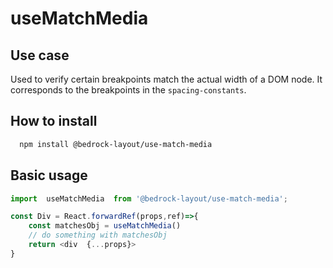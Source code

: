 
<Meta title="Hooks/useMatchMedia" />

# useMatchMedia

## Use case

Used to verify certain breakpoints match the actual width of a DOM node. It corresponds to the breakpoints in the `spacing-constants`.

## How to install

```bash
  npm install @bedrock-layout/use-match-media
```

## Basic usage

```javascript
import  useMatchMedia  from '@bedrock-layout/use-match-media';

const Div = React.forwardRef(props,ref)=>{
    const matchesObj = useMatchMedia()
    // do something with matchesObj
    return <div  {...props}>
}
```
